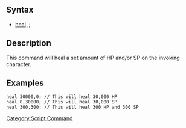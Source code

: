 ==Syntax==
* [[heal]] <hp>,<sp>;
==Description==
This command will heal a set amount of HP and/or SP on the invoking character.

==Examples==
<pre>
heal 30000,0; // This will heal 30,000 HP
heal 0,30000; // This will heal 30,000 SP
heal 300,300; // This will heal 300 HP and 300 SP
</pre>

[[Category:Script Command]]